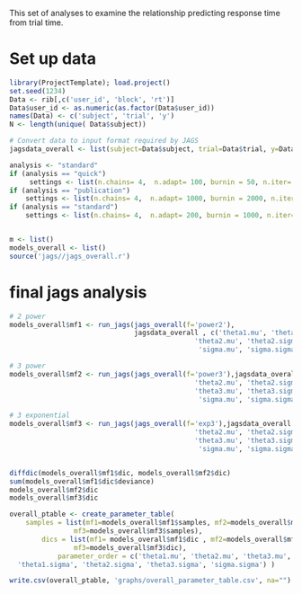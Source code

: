 This set of analyses to examine the relationship predicting response time from trial time.


# Set up data
```r
library(ProjectTemplate); load.project()
set.seed(1234)
Data <- rib[,c('user_id', 'block', 'rt')]
Data$user_id <- as.numeric(as.factor(Data$user_id))
names(Data) <- c('subject', 'trial', 'y')
N <- length(unique( Data$subject))

# Convert data to input format required by JAGS
jagsdata_overall <- list(subject=Data$subject, trial=Data$trial, y=Data$y, N=nrow(Data))

analysis <- "standard"
if (analysis == "quick")
     settings <- list(n.chains= 4,  n.adapt= 100, burnin = 50, n.iter= 100, thin=1)
if (analysis == "publication")
    settings <- list(n.chains= 4,  n.adapt= 1000, burnin = 2000, n.iter= 25000, thin=1)
if (analysis == "standard")
    settings <- list(n.chains= 4,  n.adapt= 200, burnin = 1000, n.iter= 2000, thin=1)


m <- list()
models_overall <- list()
source('jags//jags_overall.r')
```



# final jags analysis
```r
# 2 power
models_overall$mf1 <- run_jags(jags_overall(f='power2'),
                               jagsdata_overall , c('theta1.mu', 'theta1.sigma', 
                                              'theta2.mu', 'theta2.sigma' ,
                                               'sigma.mu', 'sigma.sigma'), dic.run=TRUE)

# 3 power
models_overall$mf2 <- run_jags(jags_overall(f='power3'),jagsdata_overall , c('theta1.mu', 'theta1.sigma', 
                                              'theta2.mu', 'theta2.sigma' ,
                                              'theta3.mu', 'theta3.sigma', 
                                               'sigma.mu', 'sigma.sigma'), dic.run=TRUE)

# 3 exponential
models_overall$mf3 <- run_jags(jags_overall(f='exp3'),jagsdata_overall , c('theta1.mu', 'theta1.sigma', 
                                              'theta2.mu', 'theta2.sigma' ,
                                              'theta3.mu', 'theta3.sigma', 
                                               'sigma.mu', 'sigma.sigma'), dic.run=TRUE)


diffdic(models_overall$mf1$dic, models_overall$mf2$dic)
sum(models_overall$mf1$dic$deviance)
models_overall$mf2$dic
models_overall$mf3$dic

overall_ptable <- create_parameter_table(
    samples = list(mf1=models_overall$mf1$samples, mf2=models_overall$mf2$samples, 
                mf3=models_overall$mf3$samples),
        dics = list(mf1= models_overall$mf1$dic , mf2=models_overall$mf2$dic, 
                mf3=models_overall$mf3$dic),
            parameter_order = c('theta1.mu', 'theta2.mu', 'theta3.mu', 'sigma.mu', 
  'theta1.sigma', 'theta2.sigma', 'theta3.sigma', 'sigma.sigma') )

write.csv(overall_ptable, 'graphs/overall_parameter_table.csv', na="")
```